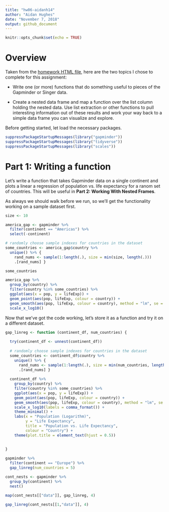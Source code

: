 ```yaml
---
title: "hw06-aidanh14"
author: "Aidan Hughes"
date: "November 7, 2018"
output: github_document
---
```


```r
knitr::opts_chunk$set(echo = TRUE)
```

# Overview

Taken from the [homework HTML file](http://stat545.com/Classroom/assignments/hw05/hw05.html), here are the two topics I chose to complete for this assignment:

- Write one (or more) functions that do something useful to pieces of the Gapminder or Singer data.

- Create a nested data frame and map a function over the list column holding the nested data. Use list extraction or other functions to pull interesting information out of these results and work your way back to a simple data frame you can visualize and explore.

Before getting started, let load the necessary packages.

```r
suppressPackageStartupMessages(library("gapminder"))
suppressPackageStartupMessages(library("tidyverse"))
suppressPackageStartupMessages(library("scales"))
```

# Part 1: Writing a function

Let's write a function that takes Gapminder data on a single continent and plots a linear a regression of population vs. life expectancy for a ranom set of countries. This will be useful in **Part 2: Working With Nested Frames**.

As always we should walk before we run, so we'll get the functionality working on a sample dataset first.

```r
size <- 10

america_gap <- gapminder %>%
  filter(continent == "Americas") %>%
  select(-continent)

# randomly choose sample indexes for countries in the dataset
some_countries <- america_gap$country %>%
  unique() %>% {
    rand_nums <- sample(1:length(.), size = min(size, length(.)))
    .[rand_nums] }

some_countries

america_gap %>%
  group_by(country) %>%
  filter(country %in% some_countries) %>%
  ggplot(aes(x = pop, y = lifeExp)) +
  geom_point(aes(pop, lifeExp, colour = country)) +
  geom_smooth(aes(pop, lifeExp, colour = country), method = "lm", se = FALSE) +
  scale_x_log10()
```

Now that we've got the code working, let's store it as a function and try it on a different dataset.

```r
gap_linreg <- function (continent_df, num_countries) {
  
  try(continent_df <- unnest(continent_df))
  
  # randomly choose sample indexes for countries in the dataset
  some_countries <- continent_df$country %>%
    unique() %>% {
      rand_nums <- sample(1:length(.), size = min(num_countries, length(.)))
      .[rand_nums] }
  
  continent_df %>%
    group_by(country) %>%
    filter(country %in% some_countries) %>%
    ggplot(aes(x = pop, y = lifeExp)) +
    geom_point(aes(pop, lifeExp, colour = country)) +
    geom_smooth(aes(pop, lifeExp, colour = country), method = "lm", se = FALSE) +
    scale_x_log10(labels = comma_format()) +
    theme_minimal() +
    labs(x = "Population (Logarithm)",
         y = "Life Expectancy",
         title = "Population vs. Life Expectancy",
         colour = "Country") +
    theme(plot.title = element_text(hjust = 0.5))
  
  
}

gapminder %>%
  filter(continent == "Europe") %>%
  gap_linreg(num_countries = 5)

```
  
  
```r
cont_nests <- gapminder %>%
  group_by(continent) %>%
  nest()
  
map(cont_nests[["data"]], gap_linreg, 4)

gap_linreg(cont_nests[[1,"data"]], 4)
  
```

